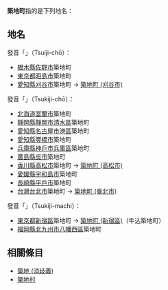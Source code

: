 '''築地町'''指的是下列地名：

== 地名 ==
發音「{{lang|ja|ついじちょう}}」（Tsuiji-chō）：
* [[櫪木縣|櫪木縣]][[佐野市|佐野市]]築地町
* [[東京都|東京都]][[昭島市|昭島市]]築地町
* [[愛知縣|愛知縣]][[刈谷市|刈谷市]]築地町 → [[築地町_(刈谷市)|築地町 (刈谷市)]]

發音「{{lang|ja|つきじちょう}}」（Tsukiji-chō）：
* [[北海道|北海道]][[室蘭市|室蘭市]]築地町
* [[靜岡縣|靜岡縣]][[靜岡市|靜岡市]][[清水區_(日本)|清水區]]築地町
* [[愛知縣|愛知縣]][[名古屋市|名古屋市]][[港區_(名古屋市)|港區]]築地町
* [[愛知縣|愛知縣]][[豐橋市|豐橋市]]築地町
* [[兵庫縣|兵庫縣]][[神戶市|神戶市]][[兵庫區|兵庫區]]築地町
* [[廣島縣|廣島縣]][[吳市|吳市]]築地町
* [[香川縣|香川縣]][[高松市|高松市]]築地町 → [[築地町_(高松市)|築地町 (高松市)]]
* [[愛媛縣|愛媛縣]][[宇和島市|宇和島市]]築地町
* [[長崎縣|長崎縣]][[平戶市|平戶市]]築地町
* [[台灣|台灣]][[台北市|台北市]]築地町 → [[築地町_(臺北市)|築地町 (臺北市)]]
發音「{{lang|ja|つきじまち}}」（Tsukiji-machi）：
* [[東京都|東京都]][[新宿區|新宿區]]築地町 → [[築地町_(新宿區)|築地町 (新宿區)]]（牛込築地町）
* [[福岡縣|福岡縣]][[北九州市|北九州市]][[八幡西區|八幡西區]]築地町

== 相關條目 ==
* [[築地_(消歧義)|築地 (消歧義)]]
* [[築地村|築地村]]

{{消歧義|cat=三字亚洲地名消歧义}}